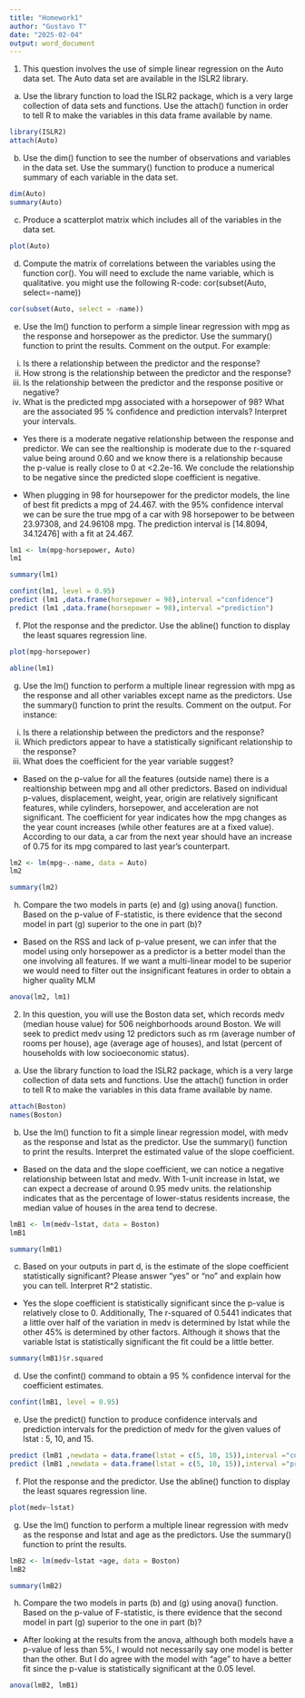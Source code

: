 ---
title: "Homework1"
author: "Gustavo T"
date: "2025-02-04"
output: word_document
---

(1)
This question involves the use of simple linear regression on the Auto data set. The Auto data set are available in the ISLR2 library.
(a)	Use the library function to load the ISLR2 package, which is a very large collection of data sets and functions. Use the attach() function in order to tell R to make the variables in this data frame available by name.
```{r}
library(ISLR2)
attach(Auto)
```

(b)	Use the dim() function to see the number of observations and variables in the data set. Use the summary() function to produce a numerical summary of each variable in the data set.
```{r}
dim(Auto)
summary(Auto)
```

(c)	Produce a scatterplot matrix which includes all of the variables in the data set.
```{r}
plot(Auto)
```

(d)	Compute the matrix of correlations between the variables using the function cor(). You will need to exclude the name variable, which is qualitative. you might use the following R-code: 
cor(subset(Auto, select=-name))
```{r}
cor(subset(Auto, select = -name))
```

(e)	Use the lm() function to perform a simple linear regression with mpg as the response and horsepower as the predictor. Use the summary() function to print the results. Comment on the output.
For example:
i.	Is there a relationship between the predictor and the response?
ii.	How strong is the relationship between the predictor and the response?
iii.	Is the relationship between the predictor and the response positive or negative?
iv.	What is the predicted mpg associated with a horsepower of 98? What are the associated 95 % confidence and prediction intervals? Interpret your intervals.

- Yes there is a moderate negative relationship between the response and predictor. We can see the realtionship is moderate due to the r-squared value being around 0.60 and we know there is a relationship because the p-value is really close to 0 at <2.2e-16. We conclude the relationship to be negative since the predicted slope coefficient is negative.

- When plugging in 98 for hoursepower for the predictor models, the line of best fit predicts a mpg of 24.467. with the 95% confidence interval we can be sure the true mpg of a car with 98 horsepower to be between 23.97308, and 24.96108 mpg. The prediction interval is [14.8094, 34.12476] with a fit at 24.467.
```{r}
lm1 <- lm(mpg~horsepower, Auto)
lm1

summary(lm1)

confint(lm1, level = 0.95)
predict (lm1 ,data.frame(horsepower = 98),interval ="confidence")
predict (lm1 ,data.frame(horsepower = 98),interval ="prediction")
```

(f)	Plot the response and the predictor. Use the abline() function to display the least squares regression line.
```{r}
plot(mpg~horsepower)

abline(lm1)
```

(g)	Use the lm() function to perform a multiple linear regression with mpg as the response and all other variables except name as the predictors. Use the summary() function to print the results.
Comment on the output. For instance:
i.	Is there a relationship between the predictors and the response?
ii.	Which predictors appear to have a statistically significant relationship to the response?
iii.	What does the coefficient for the year variable suggest?

- Based on the p-value for all the features (outside name) there is a realtionship between mpg and all other predictors. Based on individual p-values, displacement, weight, year, origin are relatively significant features, while cylinders, horsepower, and acceleration are not significant. The coefficient for year indicates how the mpg changes as the year count increases (while other features are at a fixed value). According to our data, a car from the next year should have an increase of 0.75 for its mpg compared to last year's counterpart. 
```{r}
lm2 <- lm(mpg~.-name, data = Auto)
lm2

summary(lm2)
```

(h)	Compare the two models in parts (e) and (g) using anova() function. Based on the p-value of F-statistic, is there evidence that the second model in part (g) superior to the one in part (b)?

- Based on the RSS and lack of p-value present, we can infer that the model using only horsepower as a predictor is a better model than the one involving all features. If we want a multi-linear model to be superior we would need to filter out the insignificant features in order to obtain a higher quality MLM
```{r}
anova(lm2, lm1)
```



(2) 
In this question, you will use the Boston data set, which records medv (median house value) for 506 neighborhoods around Boston. We will seek to predict medv using 12 predictors such as rm (average number of rooms per house), age (average age of houses), and lstat (percent of households with low socioeconomic status).
(a)	Use the library function to load the ISLR2 package, which is a very large collection of data sets and functions. Use the attach() function in order to tell R to make the variables in this data frame available by name.
```{r}
attach(Boston)
names(Boston)
```

(b)	Use the lm() function to fit a simple linear regression model, with medv as the response and lstat as the predictor. Use the summary() function to print the results. Interpret the estimated value of the slope coefficient.

- Based on the data and the slope coefficient, we can notice a negative relationship between lstat and medv. With 1-unit increase in lstat, we can expect a decrease of around 0.95 medv units. the relationship indicates that as the percentage of lower-status residents increase, the median value of houses in the area tend to decrese. 
```{r}
lmB1 <- lm(medv~lstat, data = Boston)
lmB1

summary(lmB1)
```

(c)	Based on your outputs in part d, is the estimate of the slope coefficient statistically significant? Please answer “yes” or “no” and explain how you can tell. Interpret R^2 statistic.

- Yes the slope coefficient is statistically significant since the p-value is relatively close to 0. Additionally, The r-squared of 0.5441 indicates that a little over half of the variation in medv is determined by lstat while the other 45% is determined by other factors. Although it shows that the variable lstat is statistically significant the fit could be a little better.
```{r}
summary(lmB1)$r.squared
```

(d)	Use the confint() command to obtain a 95 % confidence interval for the coefficient estimates.
```{r}
confint(lmB1, level = 0.95)
```

(e)	Use the predict() function to produce confidence intervals and prediction intervals for the prediction of medv for the given values of lstat : 5, 10, and 15.
```{r}
predict (lmB1 ,newdata = data.frame(lstat = c(5, 10, 15)),interval ="confidence")
predict (lmB1 ,newdata = data.frame(lstat = c(5, 10, 15)),interval ="prediction")
```

(f)	Plot the response and the predictor. Use the abline() function to display the least squares regression line.
```{r}
plot(medv~lstat)
```

(g)	Use the lm() function to perform a multiple linear regression with medv as the response and lstat and age as the predictors. Use the summary() function to print the results.
```{r}
lmB2 <- lm(medv~lstat +age, data = Boston)
lmB2

summary(lmB2)
```

(h)	Compare the two models in parts (b) and (g) using anova() function. Based on the p-value of F-statistic, is there evidence that the second model in part (g) superior to the one in part (b)?

- After looking at the results from the anova, although both models have a p-value of less than 5%, I would not necessarily 
say one model is better than the other. But I do agree with the model with "age" to have a better fit since the p-value is 
statistically significant at the 0.05 level.
```{r}
anova(lmB2, lmB1)
```

